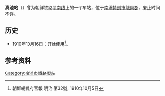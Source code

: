 {{朝鮮半島車站資訊
|公司色 = black
|文字色 = 
|站名 = 真池站
|圖片 = 
|pxl = 
|圖片說明 =
|前一站 = [[龍岡站_(南浦)|龍岡]]
|前一站距離 = 
|後一站距離 = 
|後一站 = [[葛川站|葛川]]
|諺文 = 진지역
|朝鮮漢字 = 眞池驛
|文觀部式 = Jinji-yeok
|馬-賴式 =Chinji-yŏk
|副站名 = 
|車站編號 = 
|停站路線數 = 
|所屬公司 = [[朝鲜总督府铁道局|朝鲜总督府铁道局]]
|所屬路線 = [[平南线|平南线]]
|距離 = 
|起點站 = [[平壤站|平壤]]
|所在地 =[[南浦特别市|南浦特别市]][[龍岡郡|龍岡郡]]
|車站構造 = 地面车站
|月台配置 = 
|啟用年月日 = 1910年10月16日 
|廢站年月日 = 
|上下車人次 = 
|統計年度 = 
|轉車 = 
|備註 = 
|全寬備註 = 
}}

'''真池站'''（{{kor|諺=진지역|漢=眞池驛|羅=Chinji yŏk|f=y}}）曾为朝鲜铁路[[平南线|平南线]]上的一个车站，位于[[南浦特别市|南浦特别市]][[龍岡郡|龍岡郡]]，废止时间不详。

== 历史 ==
*1910年10月16日：开始使用<ref>朝鮮總督府官報 明治 第32號, 1910年10月5日</ref>。

== 参考资料 ==
{{reflist}}
{{朝鲜铁路小作品}}
{{平南线}}

[[Category:南浦市鐵路廢站|Category:南浦市鐵路廢站]]